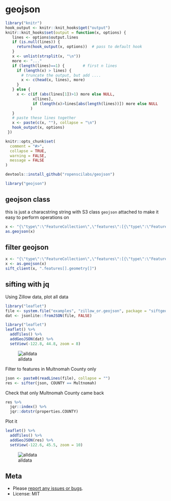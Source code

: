 geojson
=======

```r
library("knitr")
hook_output <- knitr::knit_hooks$get("output")
knitr::knit_hooks$set(output = function(x, options) {
   lines <- options$output.lines
   if (is.null(lines)) {
     return(hook_output(x, options))  # pass to default hook
   }
   x <- unlist(strsplit(x, "\n"))
   more <- "..."
   if (length(lines)==1) {        # first n lines
     if (length(x) > lines) {
       # truncate the output, but add ....
       x <- c(head(x, lines), more)
     }
   } else {
     x <- c(if (abs(lines[1])>1) more else NULL,
            x[lines],
            if (length(x)>lines[abs(length(lines))]) more else NULL
           )
   }
   # paste these lines together
   x <- paste(c(x, ""), collapse = "\n")
   hook_output(x, options)
 })

knitr::opts_chunk$set(
  comment = "#>",
  collapse = TRUE,
  warning = FALSE,
  message = FALSE
)
```

```r
devtools::install_github("ropenscilabs/geojson")
```

```r
library("geojson")
```

## geojson class

this is just a characstring string with S3 class `geojson` attached to make it easy to perform operations on

```r
x <- "{\"type\":\"FeatureCollection\",\"features\":[{\"type\":\"Feature\",\"geometry\":{\"type\":\"Point\",\"coordinates\":[-99.74,32.45]},\"properties\":{}}]}"
as.geojson(x)
```

## filter geojson

```r
x <- "{\"type\":\"FeatureCollection\",\"features\":[{\"type\":\"Feature\",\"geometry\":{\"type\":\"Point\",\"coordinates\":[-99.74,32.45]},\"properties\":{}}]}"
x <- as.geojson(x)
sift_client(x, ".features[].geometry[]")
```

## sifting with jq

Using Zillow data, plot all data

```r
library("leaflet")
file <- system.file("examples", "zillow_or.geojson", package = "siftgeojson")
dat <- jsonlite::fromJSON(file, FALSE)
```

```r
library("leaflet")
leaflet() %>%
  addTiles() %>%
  addGeoJSON(dat) %>%
  setView(-122.8, 44.8, zoom = 8)
```

![alldata](inst/img/one.png)

Filter to features in Multnomah County only

```r
json <- paste0(readLines(file), collapse = "")
res <- sifter(json, COUNTY == Multnomah)
```

Check that only Multnomah County came back

```r
res %>%
  jqr::index() %>%
  jqr::dotstr(properties.COUNTY)
```

Plot it

```r
leaflet() %>%
  addTiles() %>%
  addGeoJSON(res) %>%
  setView(-122.6, 45.5, zoom = 10)
```

![alldata](inst/img/two.png)

## Meta

* Please [report any issues or bugs](https://github.com/ropenscilabs/sifter/issues).
* License: MIT
